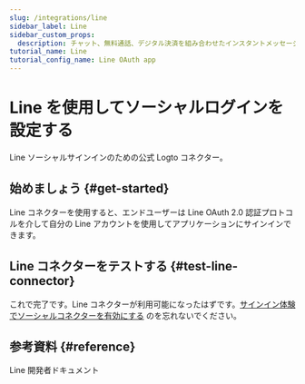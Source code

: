 ```yaml
---
slug: /integrations/line
sidebar_label: Line
sidebar_custom_props:
  description: チャット、無料通話、デジタル決済を組み合わせたインスタントメッセージングアプリ。
tutorial_name: Line
tutorial_config_name: Line OAuth app
---
```




# Line を使用してソーシャルログインを設定する

Line ソーシャルサインインのための公式 Logto コネクター。

<GuideTip />

## 始めましょう \{#get-started}

Line コネクターを使用すると、エンドユーザーは Line OAuth 2.0 認証プロトコルを介して自分の Line アカウントを使用してアプリケーションにサインインできます。

<Integration />

## Line コネクターをテストする \{#test-line-connector}

これで完了です。Line コネクターが利用可能になったはずです。[サインイン体験でソーシャルコネクターを有効にする](/connectors/social-connectors/#enable-social-sign-in) のを忘れないでください。

## 参考資料 \{#reference}

<Url href="https://developers.line.biz/en/docs/line-login/overview/">Line 開発者ドキュメント</Url>
